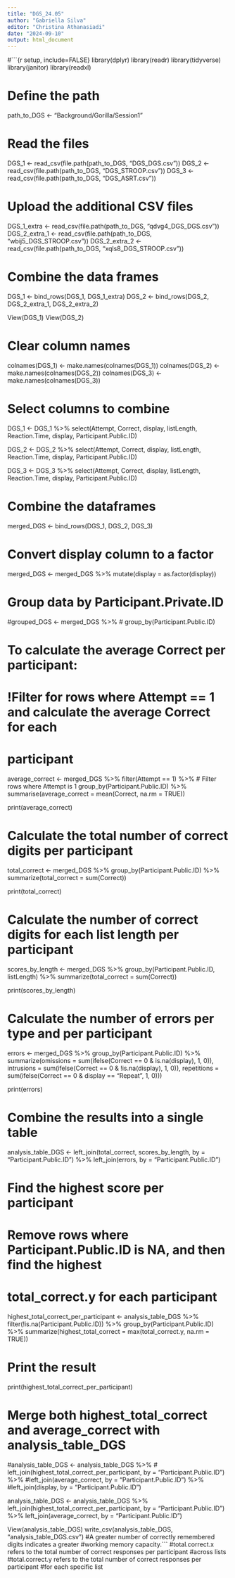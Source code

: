 ```yaml
---
title: "DGS_24.05"
author: "Gabriella Silva"
editor: "Christina Athanasiadi"
date: "2024-09-10"
output: html_document
---
```


#```{r setup, include=FALSE}
library(dplyr)
library(readr)
library(tidyverse)
library(janitor)
library(readxl)

# Define the path
path_to_DGS <- "Background/Gorilla/Session1"

# Read the files
DGS_1 <- read_csv(file.path(path_to_DGS, "DGS_DGS.csv"))
DGS_2 <- read_csv(file.path(path_to_DGS, "DGS_STROOP.csv"))
DGS_3 <- read_csv(file.path(path_to_DGS, "DGS_ASRT.csv"))

# Upload the additional CSV files
DGS_1_extra <- read_csv(file.path(path_to_DGS, "qdvg4_DGS_DGS.csv"))
DGS_2_extra_1 <- read_csv(file.path(path_to_DGS, "wbij5_DGS_STROOP.csv"))
DGS_2_extra_2 <- read_csv(file.path(path_to_DGS, "xqls8_DGS_STROOP.csv"))

# Combine the data frames
DGS_1 <- bind_rows(DGS_1, DGS_1_extra)
DGS_2 <- bind_rows(DGS_2, DGS_2_extra_1, DGS_2_extra_2)

View(DGS_1)
View(DGS_2)

# Clear column names
colnames(DGS_1) <- make.names(colnames(DGS_1))
colnames(DGS_2) <- make.names(colnames(DGS_2))
colnames(DGS_3) <- make.names(colnames(DGS_3))


# Select columns to combine
DGS_1 <- DGS_1 %>%
  select(Attempt, Correct, display, listLength, Reaction.Time, display, Participant.Public.ID)

DGS_2 <- DGS_2 %>%
  select(Attempt, Correct, display, listLength, Reaction.Time, display, Participant.Public.ID)

DGS_3 <- DGS_3 %>%
  select(Attempt, Correct, display, listLength, Reaction.Time, display, Participant.Public.ID)

# Combine the dataframes
merged_DGS <- bind_rows(DGS_1, DGS_2, DGS_3)

# Convert display column to a factor
merged_DGS <- merged_DGS %>%
  mutate(display = as.factor(display))

# Group data by Participant.Private.ID
#grouped_DGS <- merged_DGS %>%
 # group_by(Participant.Public.ID)

# To calculate the average Correct per participant:
# !Filter for rows where Attempt == 1 and calculate the average Correct for each 
# participant
average_correct <- merged_DGS %>%
  filter(Attempt == 1) %>%          # Filter rows where Attempt is 1
  group_by(Participant.Public.ID) %>%
  summarise(average_correct = mean(Correct, na.rm = TRUE))  
  
print(average_correct)

# Calculate the total number of correct digits per participant
total_correct <- merged_DGS %>%
  group_by(Participant.Public.ID) %>%
  summarize(total_correct = sum(Correct))

print(total_correct)

# Calculate the number of correct digits for each list length per participant
scores_by_length <- merged_DGS %>%
  group_by(Participant.Public.ID, listLength) %>%
  summarize(total_correct = sum(Correct))

print(scores_by_length)

# Calculate the number of errors per type and per participant
errors <- merged_DGS %>%
  group_by(Participant.Public.ID) %>%
  summarize(omissions = sum(ifelse(Correct == 0 & is.na(display), 1, 0)),
            intrusions = sum(ifelse(Correct == 0 & !is.na(display), 1, 0)),
            repetitions = sum(ifelse(Correct == 0 & display == "Repeat", 1, 0)))

print(errors)

# Combine the results into a single table
analysis_table_DGS <- left_join(total_correct, scores_by_length, by = "Participant.Public.ID") %>%
  left_join(errors, by = "Participant.Public.ID")

# Find the highest score per participant
# Remove rows where Participant.Public.ID is NA, and then find the highest 
# total_correct.y for each participant
highest_total_correct_per_participant <- analysis_table_DGS %>%
  filter(!is.na(Participant.Public.ID)) %>%
  group_by(Participant.Public.ID) %>%
  summarize(highest_total_correct = max(total_correct.y, na.rm = TRUE))

# Print the result
print(highest_total_correct_per_participant)

# Merge both highest_total_correct and average_correct with analysis_table_DGS
#analysis_table_DGS <- analysis_table_DGS %>%
 # left_join(highest_total_correct_per_participant, by = "Participant.Public.ID") %>%
  #left_join(average_correct, by = "Participant.Public.ID") %>%
  #left_join(display, by = "Participant.Public.ID")

analysis_table_DGS <- analysis_table_DGS %>%
  left_join(highest_total_correct_per_participant, by = "Participant.Public.ID") %>%
  left_join(average_correct, by = "Participant.Public.ID")

View(analysis_table_DGS)
write_csv(analysis_table_DGS, "analysis_table_DGS.csv")
#A greater number of correctly remembered digits indicates a greater 
#working memory capacity.```
#total.correct.x refers to the total number of correct responses per participant
#across lists
#total.correct.y refers to the total number of correct responses per participant
#for each specific list

